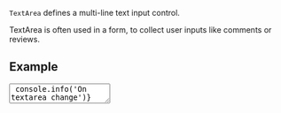 
`TextArea` defines a multi-line text input control.

TextArea is often used in a form, to collect user inputs like comments or reviews.

## Example

<Playground>
  <TextArea
    name="name"
    placeholder="Simple text-area"
    onChange={() => console.info('On textarea change')}
    priority="secondary"
  />
</Playground>

## prioritys

Primary and danger prioritys are should be used to focus user attention.

<Playground direction="vertical">
  <TextArea
    name="name"
    placeholder="Primary"
    onChange={() => console.info('On textarea change')}
    priority="primary"
  />
  <TextArea
    name="name"
    placeholder="Error"
    value="Error"
    onChange={() => console.info('On textarea change')}
    priority="danger"
  />
</Playground>

Secondary priority should be used as a default priority.

<Playground>
  <TextArea
    name="name"
    placeholder="Primary"
    onChange={() => console.info('On textarea change')}
    priority="secondary"
  />
</Playground>

## Disabled

This Boolean attribute indicates that the user cannot interact with the control.
If this attribute is not specified, the control inherits its setting from the containing element;
if there is no containing element when the disabled attribute is set, the control is enabled.

<Playground>
  <TextArea name="name" placeholder="Disabled" priority="primary" disabled />
</Playground>

## Resize

The resize property defines if (and how) an element is resizable by the user.

<Playground>
  <div style={{ marginBottom: '60px' }}>
    <TextArea
      name="name"
      placeholder="Here, the user can resize both the height and width"
      onChange={() => console.info('On textarea change')}
      priority="primary"
      rows={5}
      resize
    />
  </div>
  <div style={{ marginBottom: '40px' }}>
    <TextArea
      name="name"
      placeholder="Oops! You can't resize this textarea"
      onChange={() => console.info('On textarea change')}
      priority="primary"
    />
  </div>
</Playground>

## Cols, rows and wrap

TextArea size can be controlled with number of cols and rows.

### cols

The visible width of the text control, in average character widths.
If it is specified, it must be a positive integer. If it is not specified, the default value is 20.

### rows

The number of visible text lines for the control.

### wrap

Indicates how the control wraps text.
Possible values are:

- hard: The browser automatically inserts line breaks, so that each line has no more than the width of the control;
  the cols attribute must also be specified for this to take effect.

- soft: The browser ensures that all line breaks in the value consist of a CR+LF pair,
  but does not insert any additional line breaks.

- off : Like soft but changes appearance to white-space: pre so line segments exceeding cols are not wrapped
  and the textarea becomes horizontally scrollable.

<Playground>
  <TextArea
    name="name"
    placeholder="Hey! Here is 20 cols and it's wrapp off"
    onChange={() => console.info('On textarea change')}
    priority="primary"
    cols={20}
    wrap="off"
  />
  <TextArea
    name="name"
    placeholder="Oops! Textarea consists only 3 rows"
    onChange={() => console.info('On textarea change')}
    priority="primary"
    rows={3}
  />
</Playground>

## Sizes

Size controlled by the `component-level` block property not from the props.

<Playground>
  <block.S>
    <TextArea
      name="name"
      placeholder="Primary"
      onChange={() => console.info('On textarea change')}
      priority="primary"
    />
  </block.S>
  <block.M>
    <TextArea
      name="name"
      placeholder="Primary"
      onChange={() => console.info('On textarea change')}
      priority="primary"
    />
  </block.M>
  <block.L>
    <TextArea
      name="name"
      placeholder="Primary"
      onChange={() => console.info('On textarea change')}
      priority="primary"
    />
  </block.L>
  <block.XL>
    <TextArea
      name="name"
      placeholder="Primary"
      onChange={() => console.info('On textarea change')}
      priority="primary"
    />
  </block.XL>
</Playground>

### Container

TextArea can be placed inside the container. TextArea width is equal to container size.

<Playground direction="horizontal">
  <block.S>
    <TextArea
      name="name"
      placeholder="Primary"
      onChange={() => console.info('On textarea change')}
      priority="primary"
    />
  </block.S>
  <block.S>
    <TextArea
      name="name"
      placeholder="Primary"
      onChange={() => console.info('On textarea change')}
      priority="primary"
    />
  </block.S>
</Playground>

### Props

| Name          | Type                                                           | Default       | Description                                                                              |
| ------------- | -------------------------------------------------------------- | ------------- | ---------------------------------------------------------------------------------------- |
| `cols`        | `number`                                                       |               | Number of cols to display                                                                |
| `disabled`    | `boolean`                                                      | `null`        | HTML disabled attribute                                                                  |
| `maxLength`   | `number`                                                       |               | The maxlength attribute specifies the maximum length (in characters)                     |
| `minLength`   | `number`                                                       |               | The minlength attribute specifies the maximum length (in characters)                     |
| `name`        | `string`                                                       |               | Name attribute specifies a name of the text-area                                         |
| `onChange`    | `(e: React.ChangeEvent<HTMLInputElement>) => unknown`          |               | Callback when user text-area                                                             |
| `onKeyDown`   | `(event: React.KeyboardEvent<HTMLTextAreaElement>) => unknown` |               | Callback when user text-area                                                             |
| `overflow`    | `string`                                                       |               | The overflow property specifies what should happen if content overflows an element's box |
| `placeholder` | `string`                                                       |               | The placeholder represents the placeholder text                                          |
| `priority`    | `string`                                                       | `'secondary'` | Priority prop to style TextArea component                                                |
| `resize`      | `string`                                                       |               | The resize property defines if (and how) an element is resizable by the user             |
| `row`         | `number`                                                       |               | Number of rows to display                                                                |
| `value`       | `HTMLInputElement['value']`                                    | `null`        | Value of text-area field                                                                 |
| `wrap`        | `string`                                                       |               | The wrap attribute specifies how the text in a text area is to be wrapped                |
| `...`         | `HTMLInputElement`                                             | `{}`          | Other props are inherited from `HTMLInputElement`                                        |
